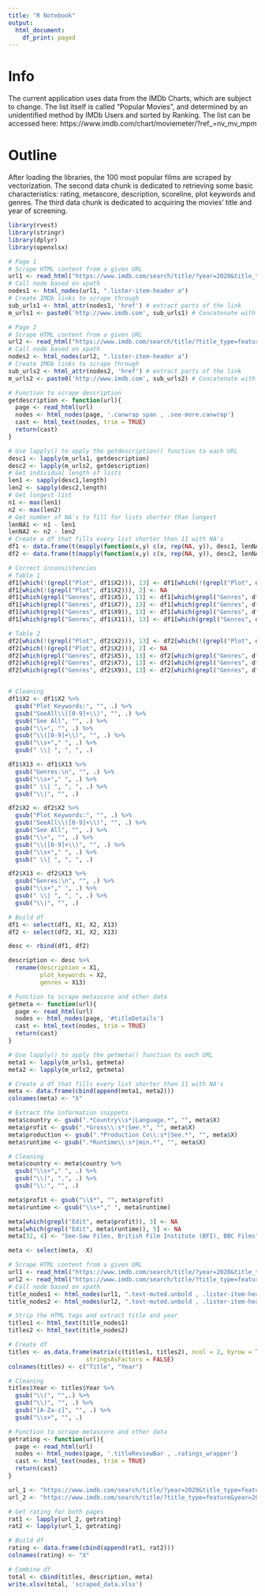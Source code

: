 ```yaml
---
title: "R Notebook"
output:
  html_document:
    df_print: paged
---
```


# Info 

The current application uses data from the IMDb Charts, which are subject to change. The list itself is called "Popular Movies", and determined by an unidentified method by IMDb Users and sorted by Ranking. The list can be accessed here: https://www.imdb.com/chart/moviemeter/?ref_=nv_mv_mpm

# Outline 

After loading the libraries, the 100 most popular films are scraped by vectorization. The second data chunk is dedicated to retrieving some basic characteristics: rating, metascore, description, scoreline, plot keywords and genres. The third data chunk is dedicated to acquiring the movies' title and year of screening.

```r
library(rvest)
library(stringr)
library(dplyr)
library(openxlsx)
```

```r
# Page 1
# Scrape HTML content from a given URL
url1 <- read_html("https://www.imdb.com/search/title/?year=2020&title_type=feature&")
# Call node based on xpath
nodes1 <- html_nodes(url1, ".lister-item-header a")
# Create IMDb links to scrape through 
sub_urls1 <- html_attr(nodes1, 'href') # extract parts of the link 
m_urls1 <- paste0('http://www.imdb.com', sub_urls1) # Concatenate with part that is missing from link

# Page 2
# Scrape HTML content from a given URL
url2 <- read_html("https://www.imdb.com/search/title/?title_type=feature&year=2020-01-01,2020-12-31&start=51&ref_=adv_nxt")
# Call node based on xpath
nodes2 <- html_nodes(url2, ".lister-item-header a")
# Create IMDb links to scrape through 
sub_urls2 <- html_attr(nodes2, 'href') # extract parts of the link 
m_urls2 <- paste0('http://www.imdb.com', sub_urls2) # Concatenate with part that is missing from link
```

```r
# Function to scrape description 
getdescription <- function(url){
  page <- read_html(url)
  nodes <- html_nodes(page, '.canwrap span , .see-more.canwrap')
  cast <- html_text(nodes, trim = TRUE)
  return(cast)
}

# Use lapply() to apply the getdescription() function to each URL 
desc1 <- lapply(m_urls1, getdescription)
desc2 <- lapply(m_urls2, getdescription)
# Get individual length of lists 
len1 <- sapply(desc1,length)
len2 <- sapply(desc2,length)
# Get longest list 
n1 <- max(len1)
n2 <- max(len2)
# Get number of NA's to fill for lists shorter than longest
lenNA1 <- n1 - len1
lenNA2 <- n2 - len2
# Create a df that fills every list shorter than 11 with NA's
df1 <- data.frame(t(mapply(function(x,y) c(x, rep(NA, y)), desc1, lenNA1)))
df2 <- data.frame(t(mapply(function(x,y) c(x, rep(NA, y)), desc2, lenNA2)))

# Correct inconsistencies 
# Table 1
df1[which(!(grepl("Plot", df1$X2))), 13] <- df1[which(!(grepl("Plot", df1$X2))), 2]
df1[which(!(grepl("Plot", df1$X2))), 2] <- NA
df1[which(grepl("Genres", df1$X5)), 13] <- df1[which(grepl("Genres", df1$X5)), 5]
df1[which(grepl("Genres", df1$X7)), 13] <- df1[which(grepl("Genres", df1$X7)), 7]
df1[which(grepl("Genres", df1$X9)), 13] <- df1[which(grepl("Genres", df1$X9)), 9]
df1[which(grepl("Genres", df1$X11)), 13] <- df1[which(grepl("Genres", df1$X11)), 11]

# Table 2
df2[which(!(grepl("Plot", df2$X2))), 13] <- df2[which(!(grepl("Plot", df2$X2))), 2]
df2[which(!(grepl("Plot", df2$X2))), 2] <- NA
df2[which(grepl("Genres", df2$X5)), 13] <- df2[which(grepl("Genres", df2$X5)), 5]
df2[which(grepl("Genres", df2$X7)), 13] <- df2[which(grepl("Genres", df2$X7)), 7]
df2[which(grepl("Genres", df2$X9)), 13] <- df2[which(grepl("Genres", df2$X9)), 9]


# Cleaning
df1$X2 <- df1$X2 %>% 
  gsub("Plot Keywords:", "", .) %>% 
  gsub("SeeAll\\([0-9]+\\)", "", .) %>% 
  gsub("See All", "", .) %>% 
  gsub("\\»", "", .) %>% 
  gsub("\\([0-9]+\\)", "", .) %>%
  gsub("\\s+"," ", .) %>% 
  gsub(" \\| ", ", ", .)

df1$X13 <- df1$X13 %>% 
  gsub("Genres:\n", "", .) %>% 
  gsub("\\s+"," ", .) %>% 
  gsub(" \\| ", ", ", .) %>% 
  gsub("\\|", "", .)

df2$X2 <- df2$X2 %>% 
  gsub("Plot Keywords:", "", .) %>% 
  gsub("SeeAll\\([0-9]+\\)", "", .) %>% 
  gsub("See All", "", .) %>% 
  gsub("\\»", "", .) %>% 
  gsub("\\([0-9]+\\)", "", .) %>%
  gsub("\\s+"," ", .) %>% 
  gsub(" \\| ", ", ", .)

df2$X13 <- df2$X13 %>% 
  gsub("Genres:\n", "", .) %>% 
  gsub("\\s+"," ", .) %>% 
  gsub(" \\| ", ", ", .) %>% 
  gsub("\\|", "", .)

# Build df
df1 <- select(df1, X1, X2, X13)
df2 <- select(df2, X1, X2, X13)

desc <- rbind(df1, df2)

description <- desc %>% 
  rename(description = X1, 
         plot_keywords = X2,
         genres = X13)
```


```r
# Function to scrape metascore and other data
getmeta <- function(url){
  page <- read_html(url)
  nodes <- html_nodes(page, '#titleDetails')
  cast <- html_text(nodes, trim = TRUE)
  return(cast)
}

# Use lapply() to apply the getmeta() function to each URL 
meta1 <- lapply(m_urls1, getmeta)
meta2 <- lapply(m_urls2, getmeta)

# Create a df that fills every list shorter than 11 with NA's
meta <- data.frame(cbind(append(meta1, meta2)))
colnames(meta) <- "X"

# Extract the information snippets
meta$country <- gsub(".*Country\\s*|Language.*", "", meta$X)
meta$profit <- gsub(".*Gross\\:s*|See.*", "", meta$X)
meta$production <- gsub(".*Production Co\\:s*|See.*", "", meta$X)
meta$runtime <- gsub(".*Runtime\\:s*|min.*", "", meta$X)

# Cleaning
meta$country <- meta$country %>% 
  gsub("\\s+"," ", .) %>% 
  gsub("\\|", ",", .) %>% 
  gsub("\\:", "", .)

meta$profit <- gsub("\\$*", "", meta$profit)
meta$runtime <- gsub("\\s+"," ", meta$runtime)

meta[which(grepl("Edit", meta$profit)), 3] <- NA
meta[which(grepl("Edit", meta$runtime)), 5] <- NA
meta[32, 4] <- "See-Saw Films, British Film Institute (BFI), BBC Films"

meta <- select(meta, -X)
```


```r
# Scrape HTML content from a given URL
url1 <- read_html("https://www.imdb.com/search/title/?year=2020&title_type=feature&")
url2 <- read_html("https://www.imdb.com/search/title/?title_type=feature&year=2020-01-01,2020-12-31&start=51&ref_=adv_nxt")
# Call node based on xpath
title_nodes1 <- html_nodes(url1, ".text-muted.unbold , .lister-item-header a")
title_nodes2 <- html_nodes(url2, ".text-muted.unbold , .lister-item-header a")

# Strip the HTML tags and extract title and year 
titles1 <- html_text(title_nodes1)
titles2 <- html_text(title_nodes2)

# Create df 
titles <- as.data.frame(matrix(c(titles1, titles2), ncol = 2, byrow = TRUE), 
                      stringsAsFactors = FALSE)
colnames(titles) <- c("Title", "Year")

# Cleaning 
titles$Year <- titles$Year %>% 
  gsub("\\(", "",.) %>% 
  gsub("\\)", "", .) %>% 
  gsub("[A-Za-z]", "", .) %>% 
  gsub("\\s+", "", .)
```

```r
# Function to scrape metascore and other data
getrating <- function(url){
  page <- read_html(url)
  nodes <- html_nodes(page, '.titleReviewBar , .ratings_wrapper')
  cast <- html_text(nodes, trim = TRUE)
  return(cast)
}

url_1 <- "https://www.imdb.com/search/title/?year=2020&title_type=feature&"
url_2 <- "https://www.imdb.com/search/title/?title_type=feature&year=2020-01-01,2020-12-31&start=51&ref_=adv_nxt"

# Get rating for both pages
rat1 <- lapply(url_2, getrating)
rat2 <- lapply(url_1, getrating)

# Build df
rating <- data.frame(cbind(append(rat1, rat2)))
colnames(rating) <- "X"
```



``` r
# Combine df
total <- cbind(titles, description, meta)
write.xlsx(total, 'scraped_data.xlsx')
```